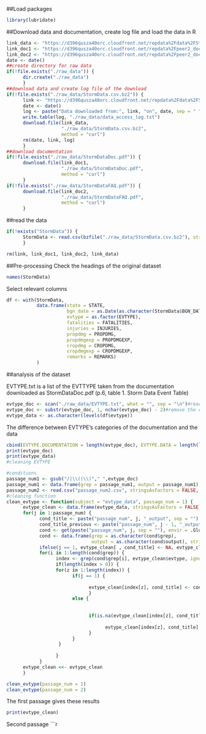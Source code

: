 ##Load packages
```r
library(lubridate)
```
##Download data and documentation, create log file and load the data in R
```r
link_data <- "https://d396qusza40orc.cloudfront.net/repdata%2Fdata%2FStormData.csv.bz2"
link_doc1 <- "https://d396qusza40orc.cloudfront.net/repdata%2Fpeer2_doc%2Fpd01016005curr.pdf"
link_doc2 <- "https://d396qusza40orc.cloudfront.net/repdata%2Fpeer2_doc%2FNCDC%20Storm%20Events-FAQ%20Page.pdf"
date <- date()
##create directory for raw data
if(!file.exists("./raw_data")) {
      dir.create("./raw_data")
      }
##download data and create log file of the download
if(!file.exists("./raw_data/StormData.csv.bz2")) {
      link <- "https://d396qusza40orc.cloudfront.net/repdata%2Fdata%2FStormData.csv.bz2"
      date <- date()
      log <- paste("Data downloaded from:", link, "on", date, sep = " ")
      write.table(log, "./raw_data/data_access_log.txt")
      download.file(link_data, 
                    "./raw_data/StormData.csv.bz2", 
                    method = "curl")
      rm(date, link, log)
      }
##download documentation
if(!file.exists("./raw_data/StormDataDoc.pdf")) {
      download.file(link_doc1, 
                    "./raw_data/StormDataDoc.pdf", 
                    method = "curl")
      }
if(!file.exists("./raw_data/StormDataFAQ.pdf")) {
      download.file(link_doc2, 
                    "./raw_data/StormDataFAQ.pdf", 
                    method = "curl")
      }
```

##read the data
```r
if(!exists("StormData")) {
      StormData <- read.csv(bzfile("./raw_data/StormData.csv.bz2"), stringsAsFactors = FALSE, header = TRUE)
      }

rm(link, link_doc1, link_doc2, link_data)
```


##Pre-processing
Check the headings of the original dataset
```r
names(StormData)
```
Select relevant columns
```r
df <- with(StormData, 
           data.frame(state = STATE,
                      bgn_date = as.Date(as.character(StormData$BGN_DATE), format = "%m/%d/%Y"),
                      evtype = as.factor(EVTYPE), 
                      fatalities = FATALITIES, 
                      injuries = INJURIES, 
                      propdmg = PROPDMG, 
                      propdmgexp = PROPDMGEXP, 
                      cropdmg = CROPDMG, 
                      cropdmgexp = CROPDMGEXP,
                      remarks = REMARKS)
           )
```

##analysis of the dataset

EVTYPE.txt is a list of the EVTTYPE taken from the documentation downloaded as StormDataDoc.pdf (p.6, table 1. Storm Data Event Table)
```r
evtype_doc <- scan("./raw_data/EVTYPE.txt", what = "", sep = "\n")#read the list
evtype_doc <- substr(evtype_doc, 1, nchar(evtype_doc) - 2)#remove the character "designator"
evtype_data <- as.character(levels(df$evtype))
```
The difference between EVTYPE's categories of the documentation and the data
```r
cbind(EVTYPE.DOCUMENTATION = length(evtype_doc), EVTYPE.DATA = length(levels(df$evtype)))
print(evtype_doc)
print(evtype_data)
#cleaning EVTYPE

```

```r
#conditions
passage_num1 <- gsub("/|\\(|\\)"," ",evtype_doc)
passage_num1 <- data.frame(grep = passage_num1, output = passage_num1)
passage_num2 <- read.csv("passage_num2.csv", stringsAsFactors = FALSE, header = TRUE, sep = ";")
#cleaning function
clean_evtype <- function(subject = "evtype_data", passage_num = 1) {
      evtype_clean <- data.frame(evtype_data, stringsAsFactors = FALSE)
      for(j in 1:passage_num) {
            cond_title <- paste("passage_num", j, "_output", sep = "")
            cond_title_previous <- paste("passage_num", j - 1, "_output", sep = "")
            cond <- get(paste("passage_num", j, sep = ""), envir = .GlobalEnv)
            cond <- data.frame(grep = as.character(cond$grep), 
                               output = as.character(cond$output), stringsAsFactors = FALSE)
            ifelse(j == 1, evtype_clean[ , cond_title] <- NA, evtype_clean[ , cond_title] <- evtype_clean[ , cond_title_previous])
            for(i in 1:length(cond$grep)) {
                  index <- grep(cond$grep[i], evtype_clean$evtype, ignore.case = TRUE)
                  if(length(index > 0)) {
                  for(z in 1:length(index)) {
                        if(j == 1) {
                              
                              evtype_clean[index[z], cond_title] <- cond$output[i]
                              }
                        else { 
                              
                              
                              if(is.na(evtype_clean[index[z], cond_title_previous])){
                                    
                                    evtype_clean[index[z], cond_title] <- cond$output[i]}
                              }
                        }
                   }
                  
                  }
            }
      evtype_clean <<- evtype_clean
      }

clean_evtype(passage_num = 1)
clean_evtype(passage_num = 2)

```
The first passage gives these results 
```r
print(evtype_clean)
```
Second passage
```r
